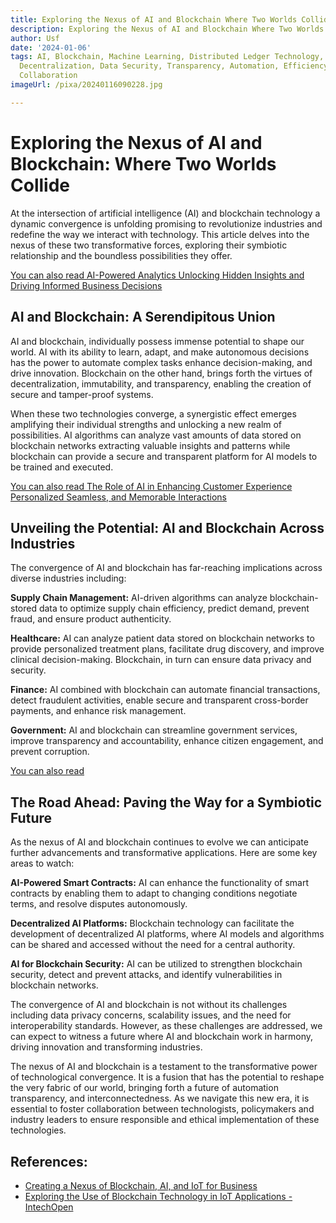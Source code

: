 ```yaml
---
title: Exploring the Nexus of AI and Blockchain Where Two Worlds Collide
description: Exploring the Nexus of AI and Blockchain Where Two Worlds Collide
author: Usf
date: '2024-01-06'
tags: AI, Blockchain, Machine Learning, Distributed Ledger Technology, Smart Contracts,
  Decentralization, Data Security, Transparency, Automation, Efficiency, Innovation,
  Collaboration
imageUrl: /pixa/20240116090228.jpg

---
```

# Exploring the Nexus of AI and Blockchain: Where  Two Worlds Collide

At the intersection of artificial intelligence (AI)  and blockchain technology a  dynamic convergence is unfolding promising to revolutionize industries and redefine the way we interact with technology. This  article  delves  into  the nexus of these two transformative  forces, exploring their symbiotic relationship  and the boundless possibilities they offer.

[You can  also read  AI-Powered Analytics Unlocking Hidden  Insights and Driving Informed Business Decisions](AI-Powered%20Analytics%20Unlocking%20Hidden%20Insights%20and%20Driving%20Informed%20Business%20Decisions)


## AI and Blockchain: A Serendipitous Union

AI and  blockchain,  individually possess immense potential  to shape our world. AI with its ability  to learn, adapt, and make  autonomous decisions has the power to automate  complex tasks enhance decision-making, and drive  innovation. Blockchain on the other hand, brings forth the virtues of decentralization, immutability, and transparency, enabling the creation of  secure and tamper-proof  systems.

When these two technologies converge, a synergistic effect emerges amplifying their individual strengths and  unlocking a new realm of possibilities. AI algorithms can analyze vast amounts of data stored on blockchain networks extracting valuable insights and patterns while blockchain  can provide a secure  and transparent  platform for  AI models to be trained and executed.

[You can also read The Role of AI in Enhancing Customer Experience Personalized Seamless, and Memorable Interactions](The%20Role%20of%20AI%20in%20Enhancing%20Customer%20Experience%20Personalized%2C%20Seamless%2C%20and%20Memorable%20Interactions)


## Unveiling the Potential: AI and Blockchain Across Industries

The convergence of AI and blockchain has  far-reaching implications across diverse industries including:

**Supply Chain Management:** AI-driven algorithms can analyze blockchain-stored data to optimize supply chain efficiency, predict demand, prevent fraud, and ensure product authenticity.

**Healthcare:** AI can analyze patient  data stored on blockchain networks to provide personalized treatment plans, facilitate drug discovery, and improve  clinical decision-making. Blockchain, in turn can ensure data privacy and security.

**Finance:** AI combined with blockchain can  automate financial transactions, detect fraudulent activities, enable secure and transparent  cross-border payments, and enhance risk management.

**Government:** AI and  blockchain can streamline government services, improve transparency and  accountability, enhance citizen engagement, and prevent corruption.

[You  can also read ]()


## The Road Ahead: Paving  the Way for a Symbiotic Future

As the nexus of AI and blockchain continues to evolve we can anticipate further advancements and transformative applications. Here  are  some key areas  to watch:

**AI-Powered Smart Contracts:** AI can  enhance the functionality of smart contracts by enabling them to adapt to changing conditions negotiate terms, and resolve disputes autonomously.

**Decentralized AI Platforms:** Blockchain technology can facilitate the development of decentralized AI platforms, where  AI models and algorithms can be  shared and accessed without the need for a central authority.

**AI for  Blockchain Security:** AI can be utilized to strengthen blockchain security, detect and prevent attacks, and identify vulnerabilities in blockchain networks.

The  convergence of AI and  blockchain is not without its challenges including data privacy concerns, scalability issues,  and the need for interoperability standards. However, as these challenges are addressed, we can expect to witness  a future where  AI and blockchain work in harmony, driving innovation and transforming industries.

The nexus  of AI and blockchain is a testament to the transformative power of technological convergence. It is a fusion that has the potential to reshape the  very fabric of our world, bringing forth  a future of  automation transparency, and interconnectedness. As we navigate this new era, it is essential to foster collaboration between technologists, policymakers and  industry leaders to ensure responsible and  ethical implementation of these technologies.

## References:
- [Creating a Nexus of Blockchain, AI, and IoT for Business](https://blockchain.oodles.io/blog/blockchain-ai-iot-business-solutions/)
- [Exploring the Use of Blockchain Technology in IoT Applications - IntechOpen](https://www.intechopen.com/online-first/1149368)
